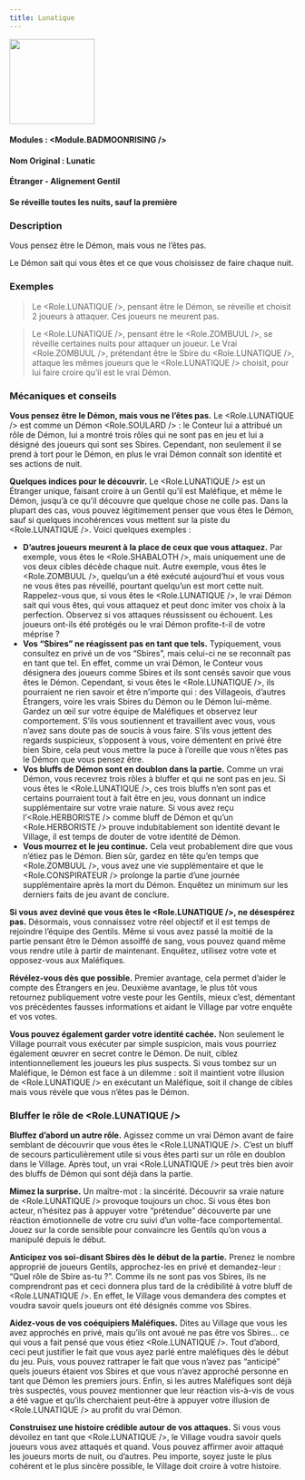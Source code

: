 ```yaml
---
title: Lunatique
---
```



<img src='/img/blood-on-the-clocktower/roles/lunatique.png' height='150' />

#### Modules : <Module.BADMOONRISING />
#### Nom Original : Lunatic
#### Étranger - Alignement Gentil
#### Se réveille toutes les nuits, sauf la première

### Description

Vous pensez être le Démon, mais vous ne l’êtes pas.

Le Démon sait qui vous êtes et ce que vous choisissez de faire chaque nuit.

### Exemples

> Le <Role.LUNATIQUE />, pensant être le Démon, se réveille et choisit 2 joueurs à attaquer. Ces joueurs ne meurent pas.

> Le <Role.LUNATIQUE />, pensant être le <Role.ZOMBUUL />, se réveille certaines nuits pour attaquer un joueur. Le Vrai <Role.ZOMBUUL />, prétendant être le Sbire du <Role.LUNATIQUE />, attaque les mêmes joueurs que le <Role.LUNATIQUE /> choisit, pour lui faire croire qu’il est le vrai Démon.

### Mécaniques et conseils


**Vous pensez être le Démon, mais vous ne l’êtes pas.** Le <Role.LUNATIQUE /> est comme un Démon <Role.SOULARD /> : le Conteur lui a attribué un rôle de Démon, lui a montré trois rôles qui ne sont pas en jeu et lui a désigné des joueurs qui sont ses Sbires. Cependant, non seulement il se prend à tort pour le Démon, en plus le vrai Démon connaît son identité et ses actions de nuit. 

**Quelques indices pour le découvrir.** Le <Role.LUNATIQUE /> est un Étranger unique, faisant croire à un Gentil qu’il est Maléfique, et même le Démon, jusqu’à ce qu’il découvre que quelque chose ne colle pas. Dans la plupart des cas, vous pouvez légitimement penser que vous êtes le Démon, sauf si quelques incohérences vous mettent sur la piste du <Role.LUNATIQUE />. Voici quelques exemples :
- **D’autres joueurs meurent à la place de ceux que vous attaquez.** Par exemple, vous êtes le <Role.SHABALOTH />, mais uniquement une de vos deux cibles décède chaque nuit. Autre exemple, vous êtes le <Role.ZOMBUUL />, quelqu’un a été exécuté aujourd’hui et vous vous ne vous êtes pas réveillé, pourtant quelqu’un est mort cette nuit. Rappelez-vous que, si vous êtes le <Role.LUNATIQUE />, le vrai Démon sait qui vous êtes, qui vous attaquez et peut donc imiter vos choix à la perfection. Observez si vos attaques réussissent ou échouent. Les joueurs ont-ils été protégés ou le vrai Démon profite-t-il de votre méprise ?
- **Vos “Sbires” ne réagissent pas en tant que tels.** Typiquement, vous consultez en privé un de vos “Sbires”, mais celui-ci ne se reconnaît pas en tant que tel. En effet, comme un vrai Démon, le Conteur vous désignera des joueurs comme Sbires et ils sont censés savoir que vous êtes le Démon. Cependant, si vous êtes le <Role.LUNATIQUE />, ils pourraient ne rien savoir et être n’importe qui : des Villageois, d’autres Étrangers, voire les vrais Sbires du Démon ou le Démon lui-même. Gardez un œil sur votre équipe de Maléfiques et observez leur comportement. S’ils vous soutiennent et travaillent avec vous, vous n’avez sans doute pas de soucis à vous faire. S’ils vous jettent des regards suspicieux, s’opposent à vous, voire démentent en privé être bien Sbire, cela peut vous mettre la puce à l’oreille que vous n’êtes pas le Démon que vous pensez être.
- **Vos bluffs de Démon sont en doublon dans la partie.** Comme un vrai Démon, vous recevrez trois rôles à bluffer et qui ne sont pas en jeu. Si vous êtes le <Role.LUNATIQUE />, ces trois bluffs n’en sont pas et certains pourraient tout à fait être en jeu, vous donnant un indice supplémentaire sur votre vraie nature. Si vous avez reçu l’<Role.HERBORISTE /> comme bluff de Démon et qu’un <Role.HERBORISTE /> prouve indubitablement son identité devant le Village, il est temps de douter de votre identité de Démon.
- **Vous mourrez et le jeu continue.** Cela veut probablement dire que vous n’étiez pas le Démon. Bien sûr, gardez en tête qu’en temps que <Role.ZOMBUUL />, vous avez une vie supplémentaire et que le <Role.CONSPIRATEUR /> prolonge la partie d’une journée supplémentaire après la mort du Démon. Enquêtez un minimum sur les derniers faits de jeu avant de conclure.

**Si vous avez deviné que vous êtes le <Role.LUNATIQUE />, ne désespérez pas.** Désormais, vous connaissez votre réel objectif et il est temps de rejoindre l’équipe des Gentils. Même si vous avez passé la moitié de la partie pensant être le Démon assoiffé de sang, vous pouvez quand même vous rendre utile à partir de maintenant. Enquêtez, utilisez votre vote et opposez-vous aux Maléfiques.

**Révélez-vous dès que possible.** Premier avantage, cela permet d’aider le compte des Étrangers en jeu. Deuxième avantage, le plus tôt vous retournez publiquement votre veste pour les Gentils, mieux c’est, démentant vos précédentes fausses informations et aidant le Village par votre enquête et vos votes.

**Vous pouvez également garder votre identité cachée.** Non seulement le Village pourrait vous exécuter par simple suspicion, mais vous pourriez également œuvrer en secret contre le Démon. De nuit, ciblez intentionnellement les joueurs les plus suspects. Si vous tombez sur un Maléfique, le Démon est face à un dilemme : soit il maintient votre illusion de <Role.LUNATIQUE /> en exécutant un Maléfique, soit il change de cibles mais vous révèle que vous n’êtes pas le Démon.

### Bluffer le rôle de <Role.LUNATIQUE />

**Bluffez d’abord un autre rôle.** Agissez comme un vrai Démon avant de faire semblant de découvrir que vous êtes le <Role.LUNATIQUE />. C’est un bluff de secours particulièrement utile si vous êtes parti sur un rôle en doublon dans le Village. Après tout, un vrai <Role.LUNATIQUE /> peut très bien avoir des bluffs de Démon qui sont déjà dans la partie.

**Mimez la surprise.** Un maître-mot : la sincérité. Découvrir sa vraie nature de <Role.LUNATIQUE /> provoque toujours un choc. Si vous êtes bon acteur, n’hésitez pas à appuyer votre “prétendue” découverte par une réaction émotionnelle de votre cru suivi d’un volte-face comportemental. Jouez sur la corde sensible pour convaincre les Gentils qu’on vous a manipulé depuis le début.

**Anticipez vos soi-disant Sbires dès le début de la partie.** Prenez le nombre approprié de joueurs Gentils, approchez-les en privé et demandez-leur : “Quel rôle de Sbire as-tu ?”. Comme ils ne sont pas vos Sbires, ils ne comprendront pas et ceci donnera plus tard de la crédibilité à votre bluff de <Role.LUNATIQUE />. En effet, le Village vous demandera des comptes et voudra savoir quels joueurs ont été désignés comme vos Sbires.

**Aidez-vous de vos coéquipiers Maléfiques.** Dites au Village que vous les avez approchés en privé, mais qu’ils ont avoué ne pas être vos Sbires… ce qui vous a fait pensé que vous étiez <Role.LUNATIQUE />. Tout d’abord, ceci peut justifier le fait que vous ayez parlé entre maléfiques dès le début du jeu. Puis, vous pouvez rattraper le fait que vous n’avez pas “anticipé” quels joueurs étaient vos Sbires et que vous n’avez approché personne en tant que Démon les premiers jours. Enfin, si les autres Maléfiques sont déjà très suspectés, vous pouvez mentionner que leur réaction vis-à-vis de vous a été vague et qu’ils cherchaient peut-être à appuyer votre illusion de <Role.LUNATIQUE /> au profit du vrai Démon.

**Construisez une histoire crédible autour de vos attaques.** Si vous vous dévoilez en tant que <Role.LUNATIQUE />, le Village voudra savoir quels joueurs vous avez attaqués et quand. Vous pouvez affirmer avoir attaqué les joueurs morts de nuit, ou d’autres. Peu importe, soyez juste le plus cohérent et le plus sincère possible, le Village doit croire à votre histoire.
